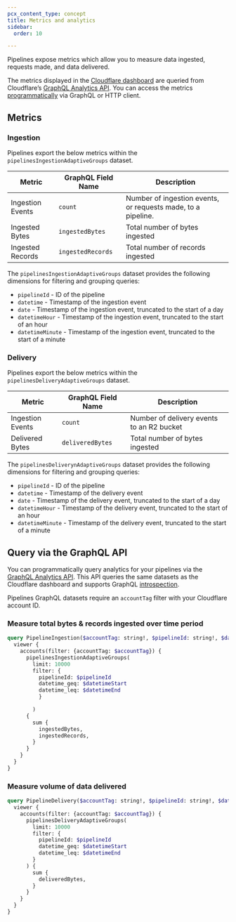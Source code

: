```yaml
---
pcx_content_type: concept
title: Metrics and analytics
sidebar:
  order: 10

---
```


Pipelines expose metrics which allow you to measure data ingested, requests made, and data delivered.

The metrics displayed in the [Cloudflare dashboard](https://dash.cloudflare.com/) are queried from Cloudflare’s [GraphQL Analytics API](/analytics/graphql-api/). You can access the metrics [programmatically](#query-via-the-graphql-api) via GraphQL or HTTP client.

## Metrics
### Ingestion
Pipelines export the below metrics within the `pipelinesIngestionAdaptiveGroups` dataset.

| Metric                 | GraphQL Field Name        | Description 																										|
| ---------------------- | ------------------------- | ---------------------------------------------------------------|
| Ingestion Events       | `count`        					 | Number of ingestion events, or requests made, to a pipeline. 	|
| Ingested Bytes       	 | `ingestedBytes`        	 | Total number of bytes ingested 																|
| Ingested Records       | `ingestedRecords`         | Total number of records ingested 															|

The `pipelinesIngestionAdaptiveGroups` dataset provides the following dimensions for filtering and grouping queries:
* `pipelineId` - ID of the pipeline
* `datetime` - Timestamp of the ingestion event
* `date` - Timestamp of the ingestion event, truncated to the start of a day
* `datetimeHour` - Timestamp of the ingestion event, truncated to the start of an hour
* `datetimeMinute` - Timestamp of the ingestion event, truncated to the start of a minute

### Delivery
Pipelines export the below metrics within the `pipelinesDeliveryAdaptiveGroups` dataset.

| Metric                 | GraphQL Field Name        | Description 																										|
| ---------------------- | ------------------------- | ---------------------------------------------------------------|
| Ingestion Events       | `count`        					 | Number of delivery events to an R2 bucket 											|
| Delivered Bytes        | `deliveredBytes`        	 | Total number of bytes ingested 																|

The `pipelinesDeliverynAdaptiveGroups` dataset provides the following dimensions for filtering and grouping queries:
* `pipelineId` - ID of the pipeline
* `datetime` - Timestamp of the delivery event
* `date` - Timestamp of the delivery event, truncated to the start of a day
* `datetimeHour` - Timestamp of the delivery event, truncated to the start of an hour
* `datetimeMinute` - Timestamp of the delivery event, truncated to the start of a minute


## Query via the GraphQL API

You can programmatically query analytics for your pipelines via the [GraphQL Analytics API](/analytics/graphql-api/). This API queries the same datasets as the Cloudflare dashboard and supports GraphQL [introspection](/analytics/graphql-api/features/discovery/introspection/).

Pipelines GraphQL datasets require an `accountTag` filter with your Cloudflare account ID.

### Measure total bytes & records ingested over time period

```graphql
query PipelineIngestion($accountTag: string!, $pipelineId: string!, $datetimeStart: Time!, $datetimeEnd: Time!) {
  viewer {
    accounts(filter: {accountTag: $accountTag}) {
      pipelinesIngestionAdaptiveGroups(
        limit: 10000
        filter: {
          pipelineId: $pipelineId
          datetime_geq: $datetimeStart
          datetime_leq: $datetimeEnd
          }

        )
      {
        sum {
          ingestedBytes,
          ingestedRecords,
        }
      }
    }
  }
}
```

### Measure volume of data delivered

```graphql
query PipelineDelivery($accountTag: string!, $pipelineId: string!, $datetimeStart: Time!, $datetimeEnd: Time!) {
  viewer {
    accounts(filter: {accountTag: $accountTag}) {
      pipelinesDeliveryAdaptiveGroups(
        limit: 10000
        filter: {
          pipelineId: $pipelineId
          datetime_geq: $datetimeStart
          datetime_leq: $datetimeEnd
        }
      ) {
        sum {
          deliveredBytes,
        }
      }
    }
  }
}
```